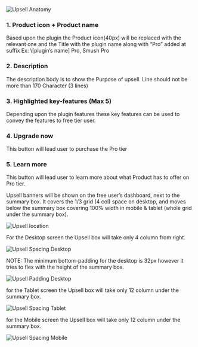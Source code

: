 

<Section title="Anatomy" style={{ paddingTop: 20 }}>
  <img src={Anatomy} alt="Upsell Anatomy" style={{ marginBottom: 20 }} />

  <h3 style={{marginTop: 0}}>1. Product icon + Product name</h3>
  <p>Based upon the plugin the Product icon(40px) will be replaced with the relevant one and the Title with the plugin name along with “Pro” added at suffix Ex: \[plugin’s name] Pro, Smush Pro</p>

  <h3>2. Description</h3>
  <p>The description body is to show the Purpose of upsell. Line should not be more than 170 Character (3 lines)</p>

  <h3>3. Highlighted key-features (Max 5)</h3>
  <p>Depending upon the plugin features these key features can be used to convey the features to free tier user.</p>

  <h3>4. Upgrade now</h3>
  <p>This button will lead user to purchase the Pro tier</p>

  <h3>5. Learn more </h3>
  <p>This button will lead user to learn more about what Product has to offer on Pro tier.</p>
</Section>

<Section title="Where and how to display?">
  <p>
    Upsell banners will be shown on the free user’s dashboard, next to the
    summary box. It covers the 1/3 grid (4 col) space on desktop, and moves
    below the summary box covering 100% width in mobile & tablet (whole grid
    under the summary box).
  </p>

  <img src={Location} alt="Upsell location" />
</Section>

<Section title="Spacing: Desktop Screen">
  <p>
    For the Desktop screen the Upsell box will take only 4 column from right.
  </p>

  <img src={SpacingDesktop} alt="Upsell Spacing Desktop" />

  <p>
    NOTE: The minimum bottom-padding for the desktop is 32px however it tries to
    flex with the height of the summary box.
  </p>

  <img src={PaddingDesktop} alt="Upsell Padding Desktop" />
</Section>

<Section title="Spacing: Tablet Screen">
  <p>
    for the Tablet screen the Upsell box will take only 12 column under the
    summary box.
  </p>

  <img src={SpacingTablet} alt="Upsell Spacing Tablet" />
</Section>

<Section title="Spacing: Mobile Screen">
  <p>
    for the Mobile screen the Upsell box will take only 12 column under the
    summary box.
  </p>

  <img src={SpacingMobile} alt="Upsell Spacing Mobile" />
</Section>
